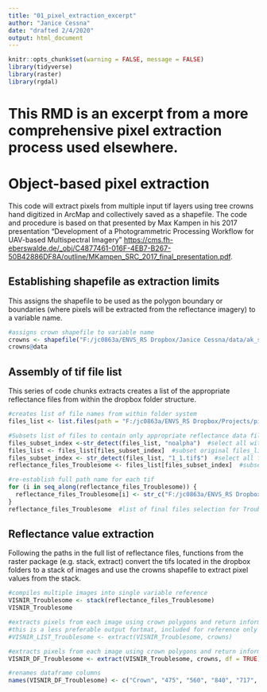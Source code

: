 ```yaml
---
title: "01_pixel_extraction_excerpt"
author: "Janice Cessna"
date: "drafted 2/4/2020"
output: html_document
---
```


```r
knitr::opts_chunk$set(warning = FALSE, message = FALSE)
library(tidyverse)
library(raster)
library(rgdal)
```

# This RMD is an excerpt from a more comprehensive pixel extraction process used elsewhere.  
  
  
# Object-based pixel extraction  
This code will extract pixels from multiple input tif layers using tree crowns hand digitized in ArcMap and collectively saved as a shapefile. The code and procedure is based on that presented by Max Kampen in his 2017 presentation "Development of a Photogrammetric Processing Workflow for UAV-based Multispectral Imagery" <https://cms.fh-eberswalde.de/_obj/C4877461-016F-4EB7-B267-50B42886DF8A/outline/MKampen_SRC_2017_final_presentation.pdf>.

## Establishing shapefile as extraction limits  
This assigns the shapefile to be used as the polygon boundary or boundaries (where pixels will be extracted from the reflectance imagery) to a variable name.   
```r
#assigns crown shapefile to variable name
crowns <- shapefile("F:/jc0863a/ENVS_RS Dropbox/Janice Cessna/data/ak_spruce_crowns.shp")
crowns@data
```


## Assembly of tif file list 
This series of code chunks extracts creates a list of the appropriate reflectance files from within the dropbox folder structure.  
```r
#creates list of file names from within folder system
files_list <- list.files(path = "F:/jc0863a/ENVS_RS Dropbox/Projects/pix4d/AK_fhm_2018/20180720_RE_Denali_Troublesome_120m_full/20180720_RE_Denali_Troublesome_120m/4_index/reflectance/tiles")

#Subsets list of files to contain only appropriate reflectance data files  
files_subset_index <-str_detect(files_list, "noalpha")  #select all with noalpha in name
files_list <- files_list[files_subset_index]  #subset original files_list with noalpha group
files_subset_index <- str_detect(files_list, "1_1.tif$")  #select all from subset with 1_1.tif in name
reflectance_files_Troublesome <- files_list[files_subset_index]  #subset revised files_list with 1_1.tif group

#re-establish full path name for each tif
for (i in seq_along(reflectance_files_Troublesome)) {
  reflectance_files_Troublesome[i] <- str_c("F:/jc0863a/ENVS_RS Dropbox/Projects/pix4d/AK_fhm_2018/20180720_RE_Denali_Troublesome_120m_full/20180720_RE_Denali_Troublesome_120m/4_index/reflectance/tiles", reflectance_files_Troublesome[i], sep = "/")
}
reflectance_files_Troublesome  #list of final files selection for Troublesome site
```


## Reflectance value extraction  
Following the paths in the full list of reflectance files, functions from the raster package (e.g. stack, extract) convert the tifs located in the dropbox folders to a stack of images and use the crowns shapefile to extract pixel values from the stack. 
```r
#compiles multiple images into single variable reference
VISNIR_Troublesome <- stack(reflectance_files_Troublesome)
VISNIR_Troublesome

#extracts pixels from each image using crown polygons and return information as list without crown IDs
#this is a less preferable output fortmat, included for reference only
#VISNIR_LIST_Troublesome <- extract(VISNIR_Troublesome, crowns)

#extracts pixels from each image using crown polygons and return information as data frame with crown IDs
VISNIR_DF_Troublesome <- extract(VISNIR_Troublesome, crowns, df = TRUE)

#renames dataframe columns
names(VISNIR_DF_Troublesome) <- c("Crown", "475", "560", "840", "717", "668")
```


